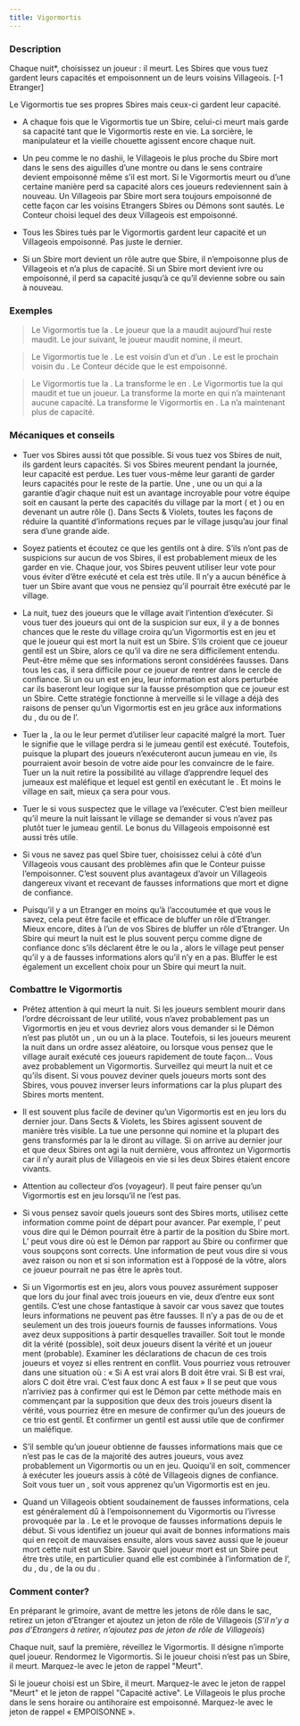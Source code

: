 ```yaml
---
title: Vigormortis
---
```



<Role VIGORMORTIS header />

### Description

Chaque nuit*, choisissez un joueur : il meurt. Les Sbires que vous tuez gardent leurs capacités et empoisonnent un de leurs voisins Villageois. [-1 Etranger]

Le Vigormortis tue ses propres Sbires mais ceux-ci gardent leur capacité.

-   A chaque fois que le Vigormortis tue un Sbire, celui-ci meurt mais garde sa capacité tant que le Vigormortis reste en vie. La sorcière, le manipulateur et la vieille chouette agissent encore chaque nuit.

-   Un peu comme le no dashii, le Villageois le plus proche du Sbire mort dans le sens des aiguilles d’une montre ou dans le sens contraire devient empoisonné même s’il est mort. Si le Vigormortis meurt ou d’une certaine manière perd sa capacité alors ces joueurs redeviennent sain à nouveau. Un Villageois par Sbire mort sera toujours empoisonné de cette façon car les voisins Etrangers Sbires ou Démons sont sautés. Le Conteur choisi lequel des deux Villageois est empoisonné.

-   Tous les Sbires tués par le Vigormortis gardent leur capacité et un Villageois empoisonné. Pas juste le dernier.

-   Si un Sbire mort devient un rôle autre que Sbire, il n’empoisonne plus de Villageois et n’a plus de capacité. Si un Sbire mort devient ivre ou empoisonné, il perd sa capacité jusqu’à ce qu’il devienne sobre ou sain à nouveau.

### Exemples  

> Le Vigormortis tue la <Role SORCIERE />. Le joueur que la <Role SORCIERE /> a maudit aujourd’hui reste maudit. Le jour suivant, le joueur maudit nomine, il meurt.

> Le Vigormortis tue le <Role JUMEAU_MALEFIQUE />. Le <Role JUMEAU_MALEFIQUE /> est voisin d’un <Role MALADROIT /> et d’un <Role FLEURISTE />. Le <Role SAGE /> est le prochain voisin du <Role MALADROIT />. Le Conteur décide que le <Role SAGE /> est empoisonné.

> Le Vigormortis tue la <Role VIEILLE_CHOUETTE />. La <Role VIEILLE_CHOUETTE /> transforme le <Role SAVANT /> en <Role SORCIERE />. Le Vigormortis tue la <Role SORCIERE /> qui maudit et tue un joueur. La <Role VIEILLE_CHOUETTE /> transforme la <Role SORCIERE /> morte en <Role ORACLE /> qui n’a maintenant aucune capacité. La <Role VIEILLE_CHOUETTE /> transforme le Vigormortis en <Role VORTOX />. La <Role VIEILLE_CHOUETTE /> n’a maintenant plus de capacité.

### Mécaniques et conseils

- Tuer vos Sbires aussi tôt que possible. Si vous tuez vos Sbires de nuit, ils gardent leurs capacités. Si vos Sbires meurent pendant la journée, leur capacité est perdue. Les tuer vous-même leur garanti de garder leurs capacités pour le reste de la partie. Une <Role SORCIERE />, une <Role VIEILLE_CHOUETTE /> ou un <Role MANIPULATEUR /> qui a la garantie d’agir chaque nuit est un avantage incroyable pour votre équipe soit en causant la perte des capacités du village par la mort (<Role SORCIERE /> et <Role MANIPULATEUR />) ou en devenant un autre rôle (<Role VIEILLE_CHOUETTE />). Dans Sects & Violets, toutes les façons de réduire la quantité d’informations reçues par le village jusqu’au jour final sera d’une grande aide.

- Soyez patients et écoutez ce que les gentils ont à dire. S’ils n’ont pas de suspicions sur aucun de vos Sbires, il est probablement mieux de les garder en vie. Chaque jour, vos Sbires peuvent utiliser leur vote pour vous éviter d’être exécuté et cela est très utile. Il n’y a aucun bénéfice à tuer un Sbire avant que vous ne pensiez qu’il pourrait être exécuté par le village.

- La nuit, tuez des joueurs que le village avait l’intention d’exécuter. Si vous tuer des joueurs qui ont de la suspicion sur eux, il y a de bonnes chances que le reste du village croira qu’un Vigormortis est en jeu et que le joueur qui est mort la nuit est un Sbire. S’ils croient que ce joueur gentil est un Sbire, alors ce qu’il va dire ne sera difficilement entendu. Peut-être même que ses informations seront considérées fausses. Dans tous les cas, il sera difficile pour ce joueur de rentrer dans le cercle de confiance. Si un <Role HORLOGER /> ou un <Role CRIEUR /> est en jeu, leur information est alors perturbée car ils baseront leur logique sur la fausse présomption que ce joueur est un Sbire. Cette stratégie fonctionne à merveille si le village a déjà des raisons de penser qu’un Vigormortis est en jeu grâce aux informations du <Role REVEUR />, du <Role SAVANT /> ou de l’<Role ARTISTE />.

- Tuer la <Role SORCIERE />, la <Role VIEILLE_CHOUETTE /> ou le <Role MANIPULATEUR /> leur permet d’utiliser leur capacité malgré la mort. Tuer le <Role JUMEAU_MALEFIQUE /> signifie que le village perdra si le jumeau gentil est exécuté. Toutefois, puisque la plupart des joueurs n’exécuteront aucun jumeau en vie, ils pourraient avoir besoin de votre aide pour les convaincre de le faire. Tuer un <Role JUMEAU_MALEFIQUE /> la nuit retire la possibilité au village d’apprendre lequel des jumeaux est maléfique et lequel est gentil en exécutant le <Role JUMEAU_MALEFIQUE />. Et moins le village en sait, mieux ça sera pour vous.

- Tuer le <Role JUMEAU_MALEFIQUE /> si vous suspectez que le village va l’exécuter. C’est bien meilleur qu’il meure la nuit laissant le village se demander si vous n’avez pas plutôt tuer le jumeau gentil. Le bonus du Villageois empoisonné est aussi très utile.

- Si vous ne savez pas quel Sbire tuer, choisissez celui à côté d’un Villageois vous causant des problèmes afin que le Conteur puisse l’empoisonner. C’est souvent plus avantageux d’avoir un Villageois dangereux vivant et recevant de fausses informations que mort et digne de confiance.

- Puisqu’il y a un Etranger en moins qu’à l’accoutumée et que vous le savez, cela peut être facile et efficace de bluffer un rôle d’Etranger. Mieux encore, dites à l’un de vos Sbires de bluffer un rôle d’Etranger. Un Sbire qui meurt la nuit est le plus souvent perçu comme digne de confiance donc s’ils déclarent être le <Role MALADROIT /> ou la <Role DULCINEE />, alors le village peut penser qu’il y a de fausses informations alors qu’il n’y en a pas. Bluffer le <Role SAGE /> est également un excellent choix pour un Sbire qui meurt la nuit.

### Combattre le Vigormortis

- Prêtez attention à qui meurt la nuit. Si les joueurs semblent mourir dans l’ordre décroissant de leur utilité, vous n’avez probablement pas un Vigormortis en jeu et vous devriez alors vous demander si le Démon n’est pas plutôt un <Role FANG_GU />, un <Role NO_DASHII /> ou un <Role VORTOX /> à la place. Toutefois, si les joueurs meurent la nuit dans un ordre assez aléatoire, ou lorsque vous pensez que le village aurait exécuté ces joueurs rapidement de toute façon… Vous avez probablement un Vigormortis. Surveillez qui meurt la nuit et ce qu’ils disent. Si vous pouvez deviner quels joueurs morts sont des Sbires, vous pouvez inverser leurs informations car la plus plupart des Sbires morts mentent. 

- Il est souvent plus facile de deviner qu’un Vigormortis est en jeu lors du dernier jour. Dans Sects & Violets, les Sbires agissent souvent de manière très visible. La <Role SORCIERE /> tue une personne qui nomine et la plupart des gens transformés par la <Role VIEILLE_CHOUETTE /> le diront au village. Si on arrive au dernier jour et que deux Sbires ont agi la nuit dernière, vous affrontez un Vigormortis car il n’y aurait plus de Villageois en vie si les deux Sbires étaient encore vivants.

- Attention au collecteur d’os (voyageur). Il peut faire penser qu’un Vigormortis est en jeu lorsqu’il ne l’est pas.

- Si vous pensez savoir quels joueurs sont des Sbires morts, utilisez cette information comme point de départ pour avancer. Par exemple, l’<Role HORLOGER /> peut vous dire qui le Démon pourrait être à partir de la position du Sbire mort. L’<Role ARTISTE /> peut vous dire où est le Démon par rapport au Sbire ou confirmer que vous soupçons sont corrects. Une information de <Role CRIEUR /> peut vous dire si vous avez raison ou non et si son information est à l’opposé de la vôtre, alors ce joueur pourrait ne pas être le <Role CRIEUR /> après tout.

- Si un Vigormortis est en jeu, alors vous pouvez assurément supposer que lors du jour final avec trois joueurs en vie, deux d’entre eux sont gentils. C’est une chose fantastique à savoir car vous savez que toutes leurs informations ne peuvent pas être fausses. Il n’y a pas de <Role VORTOX /> ou de <Role NO_DASHII /> et seulement un des trois joueurs fournis de fausses informations. Vous avez deux suppositions à partir desquelles travailler. Soit tout le monde dit la vérité (possible), soit deux joueurs disent la vérité et un joueur ment (probable). Examiner les déclarations de chacun de ces trois joueurs et voyez si elles rentrent en conflit. Vous pourriez vous retrouver dans une situation où : « Si A est vrai alors B doit être vrai. Si B est vrai, alors C doit être vrai. C’est faux donc A est faux » Il se peut que vous n’arriviez pas à confirmer qui est le Démon par cette méthode mais en commençant par la supposition que deux des trois joueurs disent la vérité, vous pourriez être en mesure de confirmer qu’un des joueurs de ce trio est gentil. Et confirmer un gentil est aussi utile que de confirmer un maléfique.

- S’il semble qu’un joueur obtienne de fausses informations mais que ce n’est pas le cas de la majorité des autres joueurs, vous avez probablement un Vigormortis ou un <Role NO_DASHII /> en jeu. Quoiqu’il en soit, commencer à exécuter les joueurs assis à côté de Villageois dignes de confiance. Soit vous tuer un <Role NO_DASHII />, soit vous apprenez qu’un Vigormortis est en jeu.

- Quand un Villageois obtient soudainement de fausses informations, cela est généralement dû à l’empoisonnement du Vigormortis ou l’ivresse provoquée par la <Role DULCINEE />. Le <Role VORTOX /> et le <Role NO_DASHII /> provoque de fausses informations depuis le début. Si vous identifiez un joueur qui avait de bonnes informations mais qui en reçoit de mauvaises ensuite, alors vous savez aussi que le joueur mort cette nuit est un Sbire. Savoir quel joueur mort est un Sbire peut être très utile, en particulier quand elle est combinée à l’information de l’<Role HORLOGER />, du <Role CRIEUR />, du <Role REVEUR />, de la <Role COUTURIERE /> ou du <Role JONGLEUR />.

### Comment conter?

En préparant le grimoire, avant de mettre les jetons de rôle dans le sac, retirez un jeton d’Etranger et ajoutez un jeton de rôle de Villageois (_S’il n’y a pas d’Etrangers à retirer, n’ajoutez pas de jeton de rôle de Villageois_)

Chaque nuit, sauf la première, réveillez le Vigormortis. Il désigne n’importe quel joueur. Rendormez le Vigormortis. Si le joueur choisi n’est pas un Sbire, il meurt. Marquez-le avec le jeton de rappel "Meurt".

Si le joueur choisi est un Sbire, il meurt. Marquez-le avec le jeton de rappel "Meurt" et le jeton de rappel "Capacité active". Le Villageois le plus proche dans le sens horaire ou antihoraire est empoisonné. Marquez-le avec le jeton de rappel « EMPOISONNE ».